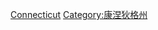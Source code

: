 {{commonscat|Transportation in Connecticut}}

[[Category:美國各州交通|Connecticut]]
[[Category:康涅狄格州|Category:康涅狄格州]]